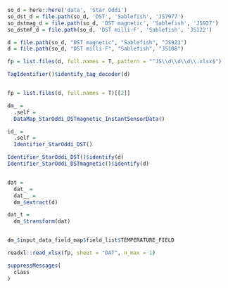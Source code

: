 ```r
so_d = here::here('data', 'Star Oddi')
so_dst_d = file.path(so_d, 'DST', 'Sablefish', 'JS7977')
so_dstmag_d = file.path(so_d, 'DST magnetic', 'Sablefish', 'JS927')
so_dstmf_d = file.path(so_d, 'DST milli-F', 'Sablefish', 'JS122')
```


```r
d = file.path(so_d, "DST magnetic", "Sablefish", "JS923")
d = file.path(so_d, "DST milli-F", "Sablefish", "JS108")

fp = list.files(d, full.names = T, pattern = "^JS\\d\\d\\d\\.xlsx$")

TagIdentifier()$identify_tag_decoder(d)


fp = list.files(d, full.names = T)[[2]]

dm_ = 
  .self = 
  DataMap_StarOddi_DSTmagnetic_InstantSensorData()

id_ = 
  .self = 
  Identifier_StarOddi_DST()

Identifier_StarOddi_DST()$identify(d)
Identifier_StarOddi_DSTmagnetic()$identify(d)


dat = 
  dat_ =
  dat__ = 
  dm_$extract(d)

dat_t = 
  dm_$transform(dat)


dm_$input_data_field_map$field_list$TEMPERATURE_FIELD

readxl::read_xlsx(fp, sheet = "DAT", n_max = 1)

suppressMessages(
  class
)
```






























